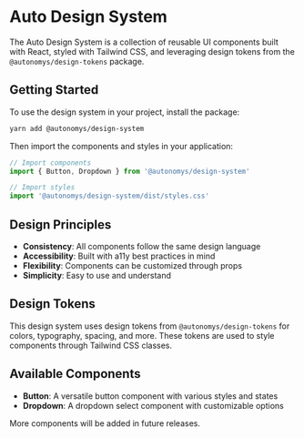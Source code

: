 
<Meta title='Introduction' />

# Auto Design System

The Auto Design System is a collection of reusable UI components built with React, styled with Tailwind CSS, and leveraging design tokens from the `@autonomys/design-tokens` package.

## Getting Started

To use the design system in your project, install the package:

```bash
yarn add @autonomys/design-system
```

Then import the components and styles in your application:

```jsx
// Import components
import { Button, Dropdown } from '@autonomys/design-system'

// Import styles
import '@autonomys/design-system/dist/styles.css'
```

## Design Principles

- **Consistency**: All components follow the same design language
- **Accessibility**: Built with a11y best practices in mind
- **Flexibility**: Components can be customized through props
- **Simplicity**: Easy to use and understand

## Design Tokens

This design system uses design tokens from `@autonomys/design-tokens` for colors, typography, spacing, and more. These tokens are used to style components through Tailwind CSS classes.

## Available Components

- **Button**: A versatile button component with various styles and states
- **Dropdown**: A dropdown select component with customizable options

More components will be added in future releases.
